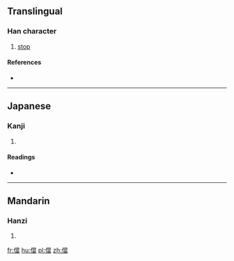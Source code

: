 ==Translingual==

===Han character===
{{Han char|rn=9|rad=人|as=13|sn=15|four=2926<sub>6</sub>|canj=人火月田 (OFBW)|ids=⿰[[亻]][[當]]}}

# [[stop]]

====References====
* {{Han ref|kx=0119.020|dkj=01180|dj=0252.030|hdz=10224.130|uh=5105|ud=20741|bh=BBFD|bd=48125}}

----

==Japanese==

===Kanji===
{{ja-kanji|grade=|rs=人13}}

# {{defn|lang=ja|sort=人13}}

====Readings====
* {{ja-readings|on=[[とう]] (tō)|kun=[[おわる]] (owaru), [[とまる]] (tomaru), [[あたりまえでるい]] (atarimaederui)}}

----

==Mandarin==

===Hanzi===
{{cmn-hanzi|pin=[[dāng]] ([[dang1]])|wg=tang<sup>1</sup>}}

# {{defn|lang=cmn|sort=人13}}

[[fr:儅]]
[[hu:儅]]
[[pl:儅]]
[[zh:儅]]